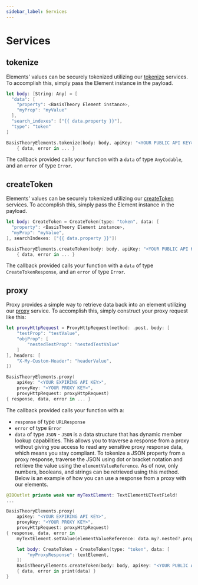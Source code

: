 ```yaml
---
sidebar_label: Services
---
```


# Services

## tokenize

Elements' values can be securely tokenized utilizing our [tokenize](/docs/api/tokens/tokenize) services. To accomplish this, simply pass the Element instance in the payload.

```swift showLineNumbers
let body: [String: Any] = [
  "data": [
    "property": <BasisTheory Element instance>,
    "myProp": "myValue"
  ],
  "search_indexes": ["{{ data.property }}"],
  "type": "token"
]

BasisTheoryElements.tokenize(body: body, apiKey: "<YOUR PUBLIC API KEY>")
	{ data, error in ... }
```

The callback provided calls your function with a `data` of type `AnyCodable`, and an `error` of type `Error`.

## createToken

Elements' values can be securely tokenized utilizing our [createToken](/docs/api/tokens/tokenize#create-token) services. To accomplish this, simply pass the Element instance in the payload.

```swift showLineNumbers
let body: CreateToken = CreateToken(type: "token", data: [
  "property": <BasisTheory Element instance>,
  "myProp": "myValue",
], searchIndexes: ["{{ data.property }}"])

BasisTheoryElements.createToken(body: body, apiKey: "<YOUR PUBLIC API KEY>")
	{ data, error in ... }
```

The callback provided calls your function with a `data` of type `CreateTokenResponse`, and an `error` of type `Error`.

## proxy

Proxy provides a simple way to retrieve data back into an element utilizing our [proxy](/docs/api/proxies/invoke-proxy) service. To accomplish this, simply construct your proxy request like this:

```swift showLineNumbers
let proxyHttpRequest = ProxyHttpRequest(method: .post, body: [
    "testProp": "testValue",
    "objProp": [
        "nestedTestProp": "nestedTestValue"
    ]
], headers: [
    "X-My-Custom-Header": "headerValue",
])

BasisTheoryElements.proxy(
    apiKey: "<YOUR EXPIRING API KEY>",
    proxyKey: "<YOUR PROXY KEY>",
    proxyHttpRequest: proxyHttpRequest)
{ response, data, error in ... }
```

The callback provided calls your function with a:
* `response` of type `URLResponse`
* `error` of type `Error`
* `data` of type `JSON` - `JSON` is a data structure that has dynamic member lookup capabilities. This allows you to traverse a response from a proxy without giving you access to read any sensitive proxy response data, which means you stay compliant. To tokenize a JSON property from a proxy response, traverse the JSON using dot or bracket notation and retrieve the value using the `elementValueReference`. As of now, only numbers, booleans, and strings can be retrieved using this method. Below is an example of how you can use a response from a proxy with our elements.

```swift showLineNumbers
@IBOutlet private weak var myTextElement: TextElementUITextField!
...

BasisTheoryElements.proxy(
    apiKey: "<YOUR EXPIRING API KEY>",
    proxyKey: "<YOUR PROXY KEY>",
    proxyHttpRequest: proxyHttpRequest)
{ response, data, error in
    myTextElement.setValue(elementValueReference: data.my?.nested?.property?.elementValueReference)

    let body: CreateToken = CreateToken(type: "token", data: [
        "myProxyResponse": textElement,
    ])
    BasisTheoryElements.createToken(body: body, apiKey: "<YOUR PUBLIC API KEY>")
    { data, error in print(data) }
}
```
